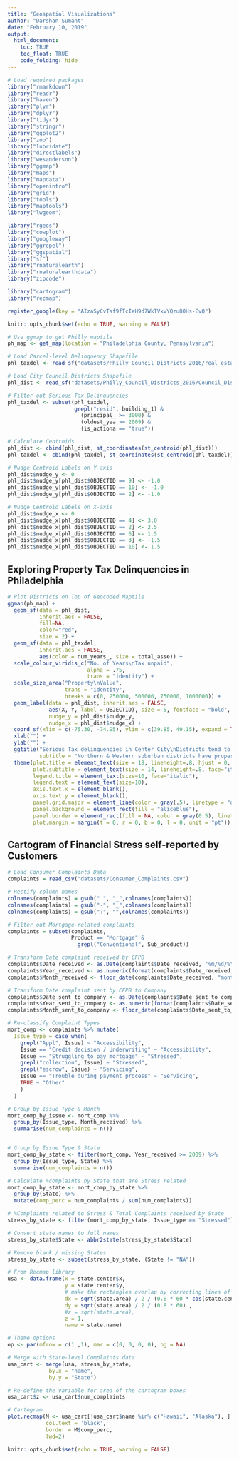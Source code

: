 ```yaml
---
title: "Geospatial Visualizations"
author: "Darshan Sumant"
date: "February 10, 2019"
output: 
  html_document:
    toc: TRUE
    toc_float: TRUE
    code_folding: hide
---
```


```r

# Load required packages
library("rmarkdown")
library("readr")
library("haven")
library("plyr")
library("dplyr")
library("tidyr")
library("stringr")
library("ggplot2")
library("zoo")
library("lubridate")
library("directlabels")
library("wesanderson")
library("ggmap")
library("maps")
library("mapdata")
library("openintro")
library("grid")
library("tools")
library("maptools")
library("lwgeom")

library("rgeos")
library("cowplot")
library("googleway")
library("ggrepel")
library("ggspatial")
library("sf")
library("rnaturalearth")
library("rnaturalearthdata")
library("zipcode")

library("cartogram")
library("recmap")

register_google(key = "AIzaSyCvTsf9fTcIeH9d7WkTVxvYQzu80Hs-EvQ")

knitr::opts_chunk$set(echo = TRUE, warning = FALSE)
```

```r

# Use ggmap to get Philly maptile
ph_map <- get_map(location = "Philadelphia County, Pennsylvania")

# Load Parcel-level Delinquency Shapefile
phl_taxdel <- read_sf("datasets/Philly_Council_Districts_2016/real_estate_tax_delinquencies.shp")

# Load City Council Districts Shapefile
phl_dist <- read_sf("datasets/Philly_Council_Districts_2016/Council_Districts_2016.shp")

# Filter out Serious Tax Delinquencies
phl_taxdel <- subset(phl_taxdel, 
                     grepl("resid", building_1) & 
                       (principal_ >= 3000) &
                       (oldest_yea >= 2009) &
                       (is_actiona == "true")) 

# Calculate Centroids
phl_dist <- cbind(phl_dist, st_coordinates(st_centroid(phl_dist)))
phl_taxdel <- cbind(phl_taxdel, st_coordinates(st_centroid(phl_taxdel)))

# Nudge Centroid Labels on Y-axis
phl_dist$nudge_y <- 0
phl_dist$nudge_y[phl_dist$OBJECTID == 9] <- -1.0
phl_dist$nudge_y[phl_dist$OBJECTID == 10] <- -1.0
phl_dist$nudge_y[phl_dist$OBJECTID == 2] <- -1.0

# Nudge Centroid Labels on X-axis
phl_dist$nudge_x <- 0
phl_dist$nudge_x[phl_dist$OBJECTID == 4] <- 3.0
phl_dist$nudge_x[phl_dist$OBJECTID == 2] <- 2.5
phl_dist$nudge_x[phl_dist$OBJECTID == 6] <- 1.5
phl_dist$nudge_x[phl_dist$OBJECTID == 3] <- -1.5
phl_dist$nudge_x[phl_dist$OBJECTID == 10] <- 1.5

```

## Exploring Property Tax Delinquencies in Philadelphia

```r

# Plot Districts on Top of Geocoded Maptile
ggmap(ph_map) +
  geom_sf(data = phl_dist,
          inherit.aes = FALSE,
          fill=NA,
          color="red",
          size = 2) +
  geom_sf(data = phl_taxdel,
          inherit.aes = FALSE,
          aes(color = num_years_, size = total_asse)) +
  scale_colour_viridis_c("No. of Years\nTax unpaid",
                         alpha = .75,
                         trans = "identity") +
  scale_size_area("Property\nValue",
                  trans = "identity",
                  breaks = c(0, 250000, 500000, 750000, 1000000)) +
  geom_label(data = phl_dist, inherit.aes = FALSE,
             aes(X, Y, label = OBJECTID), size = 5, fontface = "bold",
             nudge_y = phl_dist$nudge_y,
             nudge_x = phl_dist$nudge_x) +
  coord_sf(xlim = c(-75.30, -74.95), ylim = c(39.85, 40.15), expand = TRUE) +
  xlab("") +
  ylab("") +
  ggtitle("Serious Tax delinquencies in Center City\nDistricts tend to be more recent",
          subtitle = "Northern & Western suburban districts have properties with\ntaxes unpaid for 7+ years") +
  theme(plot.title = element_text(size = 18, lineheight=.8, hjust = 0, face="bold"),
        plot.subtitle = element_text(size = 14, lineheight=.8, face="italic"),
        legend.title = element_text(size=10, face="italic"),
        legend.text = element_text(size=10),
        axis.text.x = element_blank(),
        axis.text.y = element_blank(),
        panel.grid.major = element_line(color = gray(.5), linetype = "dashed", size = 0.5),
        panel.background = element_rect(fill = "aliceblue"),
        panel.border = element_rect(fill = NA, color = gray(0.5), linetype = "solid"),
        plot.margin = margin(t = 0, r = 0, b = 0, l = 0, unit = "pt"))

```

## Cartogram of Financial Stress self-reported by Customers

```r

# Load Consumer Complaints Data
complaints = read_csv("datasets/Consumer_Complaints.csv")

# Rectify column names
colnames(complaints) = gsub(" ", "_",colnames(complaints))
colnames(complaints) = gsub("-", "_",colnames(complaints))
colnames(complaints) = gsub("?", "",colnames(complaints))

# Filter out Mortgage-related complaints
complaints = subset(complaints,
                    Product == "Mortgage" & 
                      grepl("Conventional", Sub_product))

# Transform Date complaint received by CFPB
complaints$Date_received <- as.Date(complaints$Date_received, "%m/%d/%Y")
complaints$Year_received <- as.numeric(format(complaints$Date_received, "%Y"))
complaints$Month_received <- floor_date(complaints$Date_received, "month")

# Transform Date complaint sent by CFPB to Company
complaints$Date_sent_to_company <- as.Date(complaints$Date_sent_to_company, "%m/%d/%Y")
complaints$Year_sent_to_company <- as.numeric(format(complaints$Date_sent_to_company, "%Y"))
complaints$Month_sent_to_company <- floor_date(complaints$Date_sent_to_company, "month")

# Re-classify Complaint Types
mort_comp <- complaints %>% mutate(
  Issue_type = case_when(
    grepl("Appl", Issue) ~ "Accessibility",
    Issue == "Credit decision / Underwriting" ~ "Accessibility",
    Issue == "Struggling to pay mortgage" ~ "Stressed",
    grepl("collection", Issue) ~ "Stressed",
    grepl("escrow", Issue) ~ "Servicing",
    Issue == "Trouble during payment process" ~ "Servicing",
    TRUE ~ "Other"
    )
  )

# Group by Issue Type & Month
mort_comp_by_issue <- mort_comp %>%
  group_by(Issue_type, Month_received) %>%
  summarise(num_complaints = n())


# Group by Issue Type & State
mort_comp_by_state <- filter(mort_comp, Year_received >= 2009) %>%
  group_by(Issue_type, State) %>%
  summarise(num_complaints = n())

# Calculate %complaints by State that are Stress related
mort_comp_by_state <- mort_comp_by_state %>%
  group_by(State) %>%
  mutate(comp_perc = num_complaints / sum(num_complaints))

```
```r

# %Complaints related to Stress & Total Complaints received by State 
stress_by_state <- filter(mort_comp_by_state, Issue_type == "Stressed")

# Convert state names to full names
stress_by_state$State <- abbr2state(stress_by_state$State)

# Remove blank / missing States
stress_by_state <- subset(stress_by_state, (State != "NA"))

# From Recmap library
usa <- data.frame(x = state.center$x, 
                  y = state.center$y, 
                  # make the rectangles overlap by correcting lines of longitude distance
                  dx = sqrt(state.area) / 2 / (0.8 * 60 * cos(state.center$y*pi/180)), 
                  dy = sqrt(state.area) / 2 / (0.8 * 60) , 
                  #z = sqrt(state.area), 
                  z = 1, 
                  name = state.name)

# Theme options
op <- par(mfrow = c(1 ,1), mar = c(0, 0, 0, 0), bg = NA)

# Merge with State-level Complaints data
usa_cart <- merge(usa, stress_by_state, 
             by.x = "name",
             by.y = "State")

# Re-define the variable for area of the cartogram boxes
usa_cart$z <- usa_cart$num_complaints

# Cartogram
plot.recmap(M <- usa_cart[!usa_cart$name %in% c("Hawaii", "Alaska"), ], 
            col.text = 'black', 
            border = M$comp_perc, 
            lwd=2)

knitr::opts_chunk$set(echo = TRUE, warning = FALSE)
```

